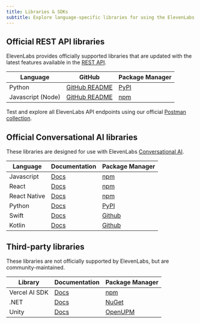 ```yaml
---
title: Libraries & SDKs
subtitle: Explore language-specific libraries for using the ElevenLabs API.
---
```


## Official REST API libraries

ElevenLabs provides officially supported libraries that are updated with the latest features available in the [REST API](/docs/api-reference/introduction).

| Language          | GitHub                                                           | Package Manager                                                |
| ----------------- | ---------------------------------------------------------------- | -------------------------------------------------------------- |
| Python            | [GitHub README](https://github.com/elevenlabs/elevenlabs-python) | [PyPI](https://pypi.org/project/elevenlabs/)                   |
| Javascript (Node) | [GitHub README](https://github.com/elevenlabs/elevenlabs-js)     | [npm](https://www.npmjs.com/package/@elevenlabs/elevenlabs-js) |

Test and explore all ElevenLabs API endpoints using our official [Postman collection](https://www.postman.com/elevenlabs/elevenlabs/collection/7i9rytu/elevenlabs-api-documentation?action=share&creator=39903018).

## Official Conversational AI libraries

These libraries are designed for use with ElevenLabs [Conversational AI](/docs/conversational-ai/overview).

| Language     | Documentation                                          | Package Manager                                               |
| ------------ | ------------------------------------------------------ | ------------------------------------------------------------- |
| Javascript   | [Docs](/docs/conversational-ai/libraries/java-script)  | [npm](https://www.npmjs.com/package/@elevenlabs/client)       |
| React        | [Docs](/docs/conversational-ai/libraries/react)        | [npm](https://www.npmjs.com/package/@elevenlabs/react)        |
| React Native | [Docs](/docs/conversational-ai/libraries/react-native) | [npm](https://www.npmjs.com/package/@elevenlabs/react-native) |
| Python       | [Docs](/docs/conversational-ai/libraries/python)       | [PyPI](https://pypi.org/project/elevenlabs/)                  |
| Swift        | [Docs](/docs/conversational-ai/libraries/swift)        | [Github](https://github.com/elevenlabs/ElevenLabsSwift)       |
| Kotlin       | [Docs](/docs/conversational-ai/libraries/kotlin)       | [Github](https://github.com/elevenlabs/elevenlabs-android)    |

## Third-party libraries

These libraries are not officially supported by ElevenLabs, but are community-maintained.

| Library       | Documentation                                                      | Package Manager                                              |
| ------------- | ------------------------------------------------------------------ | ------------------------------------------------------------ |
| Vercel AI SDK | [Docs](/docs/cookbooks/speech-to-text/vercel-ai-sdk)               | [npm](https://www.npmjs.com/package/ai)                      |
| .NET          | [Docs](https://github.com/RageAgainstThePixel/ElevenLabs-DotNet)   | [NuGet](https://www.nuget.org/packages/ElevenLabs-DotNet)    |
| Unity         | [Docs](https://github.com/RageAgainstThePixel/com.rest.elevenlabs) | [OpenUPM](https://openupm.com/packages/com.rest.elevenlabs/) |
